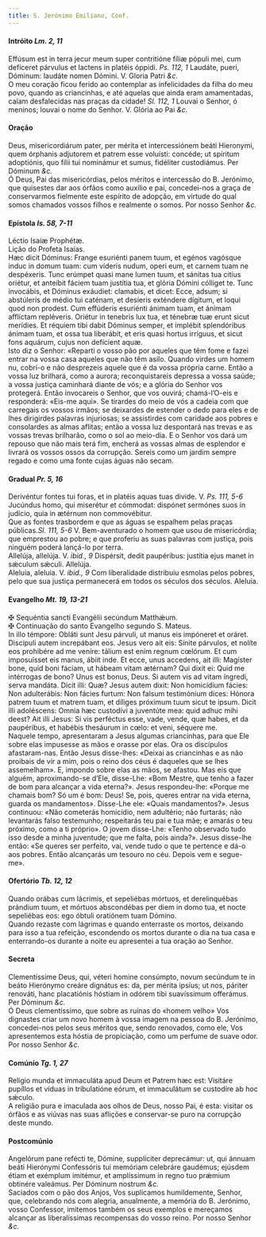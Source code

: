 ```yaml
---
title: S. Jerónimo Emiliano, Conf.
---
```



<h4 class="text-center">Intróito <em>Lm. 2, 11</em></h4>
<div class="container-fluid">
<div class="row">
<div class="col-6 dropcaps text-justify">
Effúsum est in terra jecur meum super contritióne fíliæ pópuli mei, cum defíceret párvulus et lactens in platéis óppidi. <em>Ps. 112, 1</em> Laudáte, pueri, Dóminum: laudáte nomen Dómini.
V. Gloria Patri <em>&c.</em>
</div>
<div class="col-6 dropcaps text-justify">
O meu coração ficou ferido ao contemplar as infelicidades da filha do meu povo, quando as criancinhas, e até aquelas que ainda eram amamentadas, caíam desfalecidas nas praças da cidade! <em>Sl. 112, 1</em> Louvai o Senhor, ó meninos; louvai o nome do Senhor.
V. Glória ao Pai <em>&c.</em>
</div>
</div>
</div>

<h4 class="text-center">Oração</h4>
<div class="container-fluid">
<div class="row">
<div class="col-6 dropcaps text-justify">
Deus, misericordiárum pater, per mérita et intercessiónem beáti Hieronymi, quem órphanis adjutorem et patrem esse voluísti: concéde; ut spíritum adoptiónis, quo fílii tui nominámur et sumus, fidéliter custodiámus. Per Dóminum <em>&c.</em>
</div>
<div class="col-6 dropcaps text-justify">
Ó Deus, Pai das misericórdias, pelos méritos e intercessão do B. Jerónimo, que quisestes dar aos órfãos como auxílio e pai, concedei-nos a graça de conservarmos fielmente este espírito de adopção, em virtude do qual somos chamados vossos filhos e realmente o somos. Por nosso Senhor <em>&c.</em>
</div>
</div>
</div>

<h4 class="text-center">Epístola <em>Is. 58, 7-11</em></h4>
<div class="container-fluid">
<div class="row">
<div class="col-6 text-justify">
Léctio Isaíæ Prophétæ.
</div>
<div class="col-6 text-justify">
Lição do Profeta Isaías.
</div>
<div class="col-6 dropcaps text-justify">
Hæc dicit Dóminus: Frange esuriénti panem tuum, et egénos vagósque induc in domum tuam: cum víderis nudum, operi eum, et carnem tuam ne despéxeris. Tunc erúmpet quasi mane lumen tuum, et sánitas tua citius oriétur, et anteíbit fáciem tuam justítia tua, et glória Dómini cólliget te. Tunc invocábis, et Dóminus exáudiet: clamabis, et dicet: Ecce, adsum; si abstúleris de médio tui caténam, et desíeris exténdere dígitum, et loqui quod non prodest. Cum effúderis esuriénti ánimam tuam, et ánimam afflíctam repléveris. Oriétur in tenebris lux tua, et ténebræ tuæ erunt sicut merídies. Et réquiem tibi dabit Dóminus semper, et implébit splendóribus ánimam tuam, et ossa tua liberábit, et eris quasi hortus irríguus, et sicut fons aquárum, cujus non defícient aquæ.
</div>
<div class="col-6 dropcaps text-justify">
Isto diz o Senhor: «Reparti o vosso pão por aqueles que têm fome e fazei entrar na vossa casa aqueles que não têm asilo. Quando virdes um homem nu, cobri-o e não desprezeis aquele que é da vossa própria carne. Então a vossa luz brilhará, como a aurora; reconquistareis depressa a vossa saúde; a vossa justiça caminhará diante de vós; e a glória do Senhor vos protegerá. Então invocareis o Senhor, que vos ouvirá; chamá-l’O-eis e responderá: «Eis-me aqui». Se tirardes do meio de vós a cadeia com que carregais os vossos irmãos; se deixardes de estender o dedo para eles e de lhes dirigirdes palavras injuriosas; se assistirdes com caridade aos pobres e consolardes as almas aflitas; então a vossa luz despontará nas trevas e as vossas trevas brilharão, como o sol ao meio-dia. E o Senhor vos dará um repouso que não mais terá fim, encherá as vossas almas de esplendor e livrará os vossos ossos da corrupção. Sereis como um jardim sempre regado e como uma fonte cujas águas não secam.
</div>
</div>
</div>

<h4 class="text-center">Gradual <em>Pr. 5, 16</em></h4>
<div class="container-fluid">
<div class="row">
<div class="col-6 dropcaps text-justify">
Derivéntur fontes tui foras, et in platéis aquas tuas divide. V. <em>Ps. 111, 5-6</em> Jucúndus homo, qui miserétur et cómmodat: dispónet sermónes suos in judício, quia in ætérnum non commovébitur.
</div>
<div class="col-6 dropcaps text-justify">
Que as fontes trasbordem e que as águas se espalhem pelas praças públicas.<em>Sl. 111, 5-6</em> V. Bem-aventurado o homem que usou de misericórdia; que emprestou ao pobre; e que proferiu as suas palavras com justiça, pois ninguém poderá lançá-lo por terra.
</div>
<div class="col-6 text-justify">
Allelúja, allelúja. V. <em>ibid., 9</em> Dispérsit, dedit paupéribus: justítia ejus manet in sǽculum sǽculi. Allelúja.
</div>
<div class="col-6 text-justify">
Aleluia, aleluia. V. <em>ibid., 9</em> Com liberalidade distribuiu esmolas pelos pobres, pelo que sua justiça permanecerá em todos os séculos dos séculos. Aleluia.
</div>
</div>
</div>

<h4 class="text-center">Evangelho <em>Mt. 19, 13-21</em></h4>
<div class="container-fluid">
<div class="row">
<div class="col-6 text-justify">
<span class="text-danger">&#10016;</span> Sequéntia sancti Evangélii secúndum Matthǽum.
</div>
<div class="col-6 text-justify">
<span class="text-danger">&#10016;</span> Continuação do santo Evangelho segundo S. Mateus.
</div>
<div class="col-6 dropcaps text-justify">
In illo témpore: Obláti sunt Jesu párvuli, ut manus eis impóneret et oráret. Discípuli autem increpábant eos. Jesus vero ait eis: Sínite párvulos, et nolíte eos prohibére ad me veníre: tálium est enim regnum cœlórum. Et cum imposuísset eis manus, ábiit inde. Et ecce, unus accedens, ait illi: Magíster bone, quid boni fáciam, ut hábeam vitam ætérnam? Qui dixit ei: Quid me intérrogas de bono? Unus est bonus, Deus. Si autem vis ad vitam íngredi, serva mandáta. Dicit illi: Quæ? Jesus autem dixit: Non homicídium fácies: Non adulterábis: Non fácies furtum: Non falsum testimónium dices: Hónora patrem tuum et matrem tuam, et díliges próximum tuum sicut te ipsum. Dicit illi adoléscens: Omnia hæc custodívi a juventúte mea: quid adhuc mihi deest? Ait illi Jesus: Si vis perféctus esse, vade, vende, quæ habes, et da paupéribus, et habébis thesáurum in cœlo: et veni, séquere me.
</div>
<div class="col-6 dropcaps text-justify">
Naquele tempo, apresentaram a Jesus algumas criancinhas, para que Ele sobre elas impusesse as mãos e orasse por elas. Ora os discípulos afastaram-nas. Então Jesus disse-lhes: «Deixai as criancinhas e as não proibais de vir a mim, pois o reino dos céus é daqueles que se lhes assemelham». E, impondo sobre elas as mãos, se afastou. Mas eis que alguém, aproximando-se d’Ele, disse-Lhe: «Bom Mestre, que tenho a fazer de bom para alcançar a vida eterna?». Jesus respondeu-lhe: «Porque me chamais bom? Só um é bom: Deus! Se, pois, queres entrar na vida eterna, guarda os mandamentos». Disse-Lhe ele: «Quais mandamentos?». Jesus continuou: «Não cometerás homicídio, nem adultério; não furtarás; não levantarás falso testemunho; respeitarás teu pai e tua mãe; e amarás o teu próximo, como a ti próprio». O jovem disse-Lhe: «Tenho observado tudo isso desde a minha juventude; que me falta, pois ainda?». Jesus disse-lhe então: «Se queres ser perfeito, vai, vende tudo o que te pertence e dá-o aos pobres. Então alcançarás um tesouro no céu. Depois vem e segue-me».
</div>
</div>
</div>

<h4 class="text-center">Ofertório <em>Tb. 12, 12</em></h4>
<div class="container-fluid">
<div class="row">
<div class="col-6 dropcaps text-justify">
Quando orábas cum lácrimis, et sepeliébas mórtuos, et derelinquébas prándium tuum, et mórtuos abscondébas per diem in domo tua, et nocte sepeliébas eos: ego óbtuli oratiónem tuam Dómino.
</div>
<div class="col-6 dropcaps text-justify">
Quando rezaste com lágrimas e quando enterraste os mortos, deixando para isso a tua refeição, escondendo os mortos durante o dia na tua casa e enterrando-os durante a noite eu apresentei a tua oração ao Senhor.
</div>
</div>
</div>

<h4 class="text-center">Secreta</h4>
<div class="container-fluid">
<div class="row">
<div class="col-6 dropcaps text-justify">
Clementíssime Deus, qui, véteri homine consúmpto, novum secúndum te in beáto Hierónymo creáre dignátus es: da, per mérita ipsíus; ut nos, páriter renováti, hanc placatiónis hóstiam in odórem tibi suavíssimum offerámus. Per Dóminum <em>&c.</em>
</div>
<div class="col-6 dropcaps text-justify">
Ó Deus clementíssimo, que sobre as ruínas do «homem velho» Vos dignastes criar um novo homem à vossa imagem na pessoa do B. Jerónimo, concedei-nos pelos seus méritos que, sendo renovados, como ele, Vos apresentemos esta hóstia de propiciação, como um perfume de suave odor. Por nosso Senhor <em>&c.</em>
</div>
</div>
</div>

<h4 class="text-center">Comúnio <em>Tg. 1, 27</em></h4>
<div class="container-fluid">
<div class="row">
<div class="col-6 dropcaps text-justify">
Relígio munda et immaculáta apud Deum et Patrem hæc est: Visitáre pupíllos et víduas in tribulatióne eórum, et immaculátum se custodíre ab hoc sǽculo.
</div>
<div class="col-6 dropcaps text-justify">
A religião pura e imaculada aos olhos de Deus, nosso Pai, é esta: visitar os órfãos e as viúvas nas suas aflições e conservar-se puro na corrupção deste mundo.
</div>
</div>
</div>

<h4 class="text-center">Postcomúnio</h4>
<div class="container-fluid">
<div class="row">
<div class="col-6 dropcaps text-justify">
Angelórum pane refécti te, Dómine, supplíciter deprecámur: ut, qui ánnuam beáti Hierónymi Confessóris tui memóriam celebráre gaudémus; ejúsdem étiam et exémplum imitémur, et amplíssimum in regno tuo prǽmium obtinére valeámus. Per Dóminum nostrum <em>&c.</em>
</div>
<div class="col-6 dropcaps text-justify">
Saciados com o pão dos Anjos, Vos suplicamos humildemente, Senhor, que, celebrando nós com alegria, anualmente, a memória do B. Jerónimo, vosso Confessor, imitemos também os seus exemplos e mereçamos alcançar as liberalíssimas recompensas do vosso reino. Por nosso Senhor <em>&c.</em>
</div>
</div>
</div>
